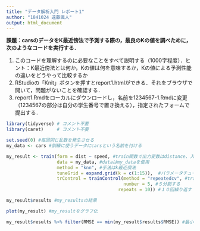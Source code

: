 ```yaml
---
title: "データ解析入門 レポート1"
author: "1841024 遠藤颯人"
output: html_document
---
```


**課題：carsのデータをK最近傍法で予測する際の，最良のKの値を調べために，次のようなコードを実行する．**


1. このコードを理解するのに必要なことをすべて説明する（1000字程度）．ヒント：K最近傍法とは何か，Kの値は何を意味するか，Kの値による予測性能の違いをどうやって比較するか
1. RStudioの「Knit」ボタンを押すとreport1.htmlができる．それをブラウザで開いて，問題がないことを確認する．
1. report1.Rmdをローカルにダウンロードし，名前を1234567-1.Rmdに変更（1234567の部分は自分の学生番号で置き換える），指定されたフォームで提出する．

```r
library(tidyverse) # コメント不要
library(caret)     # コメント不要
```

```r
set.seed(0) #毎回同じ乱数を発生させる
my_data <- cars #訓練に使うデータにcarsという名前を付ける

my_result <- train(form = dist ~ speed, #train関数で出力変数はdistance、入力変数はspeed
                   data = my_data, #dataはmy_dataを使用
                   method = "knn", #手法はk最近傍法
                   tuneGrid = expand.grid(k = c(1:15)),  #パラメータチューニングの範囲を細かく指定(kは長さ１から１５のベクトル)
                   trControl = trainControl(method = "repeatedcv", #train関数で反復的ｋ分割交差検証を使用
                                            number = 5, #５分割する
                                          repeats = 10)) #１０回繰り返す

my_result$results #my_resultsの結果
```

```r
plot(my_result) #my_resultをグラフ化
```

```r
my_result$results %>% filter(RMSE == min(my_result$results$RMSE)) #最小の値
```
